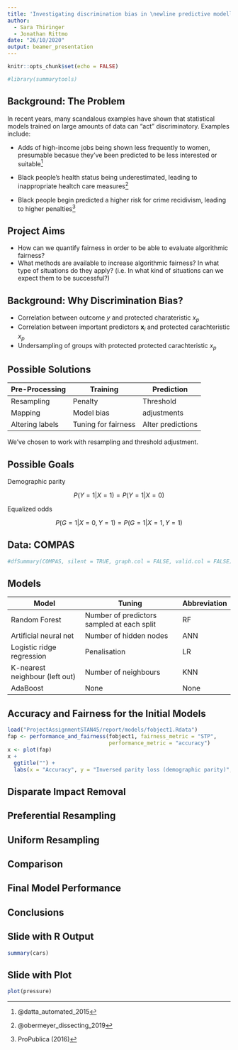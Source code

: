```yaml
---
title: 'Investigating discrimination bias in \newline predictive modelling'
author:
  - Sara Thiringer
  - Jonathan Rittmo
date: "26/10/2020"
output: beamer_presentation
---
```


```r
knitr::opts_chunk$set(echo = FALSE)

#library(summarytools)

```



## Background: The Problem

In recent years, many scandalous examples have shown that statistical models trained on large amounts of data can "act" discriminatory. Examples include:

- Adds of high-income jobs being shown less frequently to women, presumable becasue they've been predicted to be less interested or suitable^[@datta_automated_2015] 

- Black people's health status being underestimated, leading to inappropriate healtch care measures^[@obermeyer_dissecting_2019]

- Black people begin predicted a higher risk for crime recidivism, leading to higher penalties^[ProPublica (2016)]

## Project Aims

* How can we quantify fairness in order to be able to evaluate algorithmic fairness?
* What methods are available to increase algorithmic fairness? In what type of
  situations do they apply? (i.e. In what kind of situations can we expect them to
  be successful?)

## Background: Why Discrimination Bias?

- Correlation between outcome $y$ and protected charateristic $x_p$
- Correlation between important predictors $\boldsymbol{x}_i$ and protected carachteristic $x_p$
- Undersampling of groups with protected protected carachteristic $x_p$

## Possible Solutions

**Pre-Processing**  | **Training** | **Prediction**
------ | ------|-------------------------------------------
Resampling | Penalty | Threshold
Mapping  | Model bias | adjustments
Altering labels | Tuning for fairness | Alter predictions

We've chosen to work with resampling and threshold adjustment. 

## Possible Goals

Demographic parity

$$
P(Y=1 | X=1) = P(Y=1 | X=0)
$$

Equalized odds

$$
P(G=1|X=0, Y=1) = P(G=1|X=1, Y=1)
$$

## Data: COMPAS

```r

#dfSummary(COMPAS, silent = TRUE, graph.col = FALSE, valid.col = FALSE)

```

## Models

Model  | Tuning | Abbreviation
------ | ------|-------------------------------------------
Random Forest | Number of predictors sampled at each split | RF
Artificial neural net  | Number of hidden nodes | ANN
Logistic ridge regression | Penalisation | LR
K-nearest neighbour (left out) | Number of neighbours | KNN
AdaBoost | None | None 

## Accuracy and Fairness for the Initial Models

```r

load("ProjectAssignmentSTAN45/report/models/fobject1.Rdata")
fap <- performance_and_fairness(fobject1, fairness_metric = "STP",
                                performance_metric = "accuracy")
x <- plot(fap)
x + 
  ggtitle("") +
  labs(x = "Accuracy", y = "Inversed parity loss (demographic parity)", color = "Model")
```

## Disparate Impact Removal

## Preferential Resampling

## Uniform Resampling

## Comparison

## Final Model Performance

## Conclusions

## Slide with R Output

```r
summary(cars)
```

## Slide with Plot

```r
plot(pressure)
```

